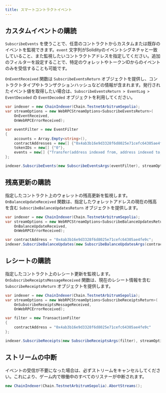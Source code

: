 ```yaml
---
title: スマートコントラクトイベント
---
```


## カスタムイベントの購読
`SubscribeEvents` を使うことで、任意のコントラクトからカスタムまたは既存のイベントを監視できます。`event` 文字列がSolidityのイベントシグネチャと一致していること、また監視したいコントラクトアドレスを指定してください。追加のフィルターを設定することで、特定のウォレットやトークンIDからのイベントのみを受信することも可能です。

`OnEventReceived` 関数は `SubscribeEventsReturn` オブジェクトを提供し、コントラクトタイプやトランザクションハッシュなどの情報が含まれます。発行されたイベント値を取得したい場合は、`SubscribeEventsReturn > EventLog > EventDecoded` の `EventDecoded` オブジェクトを利用してください。

```csharp
var indexer = new ChainIndexer(Chain.TestnetArbitrumSepolia);
var streamOptions = new WebRPCStreamOptions<SubscribeEventsReturn>(
    OnEventReceived,
    OnWebRPCErrorReceived);

var eventFilter = new EventFilter
{
    accounts = Array.Empty<string>(),
    contractAddresses = new[] {"0x4ab3b16e9d3328f6d8025e71cefc64305ae4fe9c"},
    tokenIDs = new[] {"0"},
    events = new[] {"Transfer(address indexed from, address indexed to, uint256 value)"}
};

indexer.SubscribeEvents(new SubscribeEventsArgs(eventFilter), streamOptions);
```

## 残高更新の購読
指定したコントラクト上のウォレットの残高更新を監視します。`OnBalanceUpdateReceived` 関数は、指定したウォレットアドレスの現在の残高を含む `SubscribeBalanceUpdatesReturn` オブジェクトを提供します。

```csharp
var indexer = new ChainIndexer(Chain.TestnetArbitrumSepolia);
var streamOptions = new WebRPCStreamOptions<SubscribeBalanceUpdatesReturn>(
    OnBalanceUpdateReceived,
    OnWebRPCErrorReceived);

var contractAddress = "0x4ab3b16e9d3328f6d8025e71cefc64305ae4fe9c";
indexer.SubscribeBalanceUpdates(new SubscribeBalanceUpdatesArgs(contractAddress), streamOptions);
```

## レシートの購読
指定したコントラクト上のレシート更新を監視します。`OnSubscribeReceiptsMessageReceived` 関数は、現在のレシート情報を含む `SubscribeReceiptsReturn` オブジェクトを提供します。

```csharp
var indexer = new ChainIndexer(Chain.TestnetArbitrumSepolia);
var streamOptions = new WebRPCStreamOptions<SubscribeReceiptsReturn>(
    OnSubscribeReceiptsMessageReceived,
    OnWebRPCErrorReceived);

var filter = new TransactionFilter
{
    contractAddress = "0x4ab3b16e9d3328f6d8025e71cefc64305ae4fe9c"
};

indexer.SubscribeReceipts(new SubscribeReceiptsArgs(filter), streamOptions);
```

## ストリームの中断
イベントの受信が不要になった場合は、必ずストリームをキャンセルしてください。これにより、ゲーム内で稼働中のすべてのリスナーが中断されます。

```csharp
new ChainIndexer(Chain.TestnetArbitrumSepolia).AbortStreams();
```